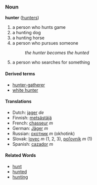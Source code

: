 === Noun ===
'''hunter''' ([[hunters]])

#a person who hunts game
#a hunting dog
#a hunting horse
#a person who pursues someone
#:''the hunter becomes the hunted''
#a person who searches for something

====Derived terms====
*[[hunter-gatherer]]
*[[white hunter]]

==== Translations ====
*Dutch: [[jager]] ''de''
*Finnish: [[metsästäjä]]
*French: [[chasseur]] ''m''
*German: [[Jäger]] ''m''
*Russian: [[охотник]] ''m'' (okhotink)
*Slovak: [[lovec]] ''m'' (1, 2, 3), [[poľovník]] ''m'' (1)
*Spanish: [[cazador]] ''m''

==== Related Words ====
* [[hunt]]
* [[hunted]]
* [[hunting]]
